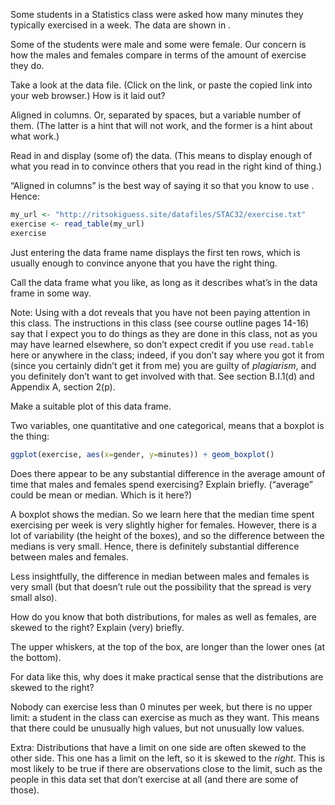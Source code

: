 \question Some students in a Statistics class were asked how many
minutes they typically exercised in a week. The data are shown in
\url{http://ritsokiguess.site/datafiles/STAC32/exercise.txt}. 

  Some of the
students were male and some were female. Our concern is how the males
and females compare in terms of the amount of exercise they do.

\bP
  \p Take a look at the data file. (Click on the link, or paste the copied link into your web browser.) How is it laid out?
  
  \bS
    Aligned in columns. Or, separated by spaces, but a variable number
    of them. (The latter is a hint that \verb=read_delim= will not
    work, and the former is a hint about what \emph{will} work.)
  \eS
  
  \p Read in and display (some of) the data. (This means to
  display enough of what you read in to convince others that you read
  in the right kind of thing.)
  
  \bS
    "Aligned in columns" is the best way of saying it so that you
    know to use \verb=read_table=. Hence:
    
```r
my_url <- "http://ritsokiguess.site/datafiles/STAC32/exercise.txt"
exercise <- read_table(my_url)
exercise
```
    
Just entering the data frame name displays the first ten rows, which
is usually enough to convince anyone that you have the right thing. 

Call the data frame what you like, as long as it describes what's in
the data frame in some way.

Note: Using \verb=read.table= with a dot
    reveals that you have not been paying attention in this class. The instructions in this class (see course outline pages 14-16) say that I expect you to do things as they are done in this class, not as you may have learned elsewhere, so don't expect credit if you use `read.table` here or anywhere in the class; indeed, if you don't say where you got it from (since you certainly didn't get it from me) you are guilty of *plagiarism*, and you definitely don't want to get involved with that. See \url{https://governingcouncil.utoronto.ca/secretariat/policies/code-behaviour-academic-matters-july-1-2019} section B.I.1(d) and Appendix A, section 2(p).

  \eS
  
  \p Make a suitable plot of this data frame. 
  
  \bS
    Two variables, one quantitative and one categorical, means that a
    boxplot is the thing:
    
```r
ggplot(exercise, aes(x=gender, y=minutes)) + geom_boxplot()
```
    
  \eS
  
  \p Does there appear to be any substantial difference in the
  average amount of time that males and females spend exercising?
  Explain briefly. ("average" could be mean or median. Which is it
  here?)
  
  \bS
    A boxplot shows the median. So we learn here that the median time
    spent exercising per week is very slightly higher for
    females. However, there is a lot of variability (the height of the
    boxes), and so the difference between the medians is very
    small. Hence, there is definitely \emph{no} substantial difference
    between males and females. 
    
  Less insightfully, the difference in median between males and females is
    very small (but that doesn't rule out the possibility that the
    spread is very small also).
  \eS
  
  \p How do you know that both distributions, for males as well
  as females, are skewed to the right? Explain (very) briefly.
  
  \bS
    The upper whiskers, at the top of the box, are longer than the
    lower ones (at the bottom).
  \eS
  
  \p For data like this, why does it make practical sense that
  the distributions are skewed to the right?
  
  \bS
    Nobody can exercise less than 0 minutes per week, but there is no
    upper limit: a student in the class can exercise as much as they
    want. This means that there could be unusually high values, but
    not unusually low values. 
    
  Extra: Distributions that have a limit on one side are often skewed to the other side. 
    This one has a limit on the left, so it is skewed to the *right*. This is most likely to be true if 
    there are observations close to the limit, such as the people in this data set that don't exercise at all (and there are some of those).
  
    
  \eS
  
  
  
\eP
